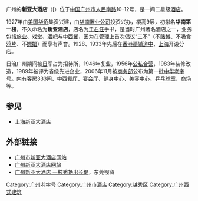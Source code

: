 广州的'''新亚大酒店'''（[{{lang-en|New Asia Hotel}}）位于[[中国|中国]][[广州市|广州市]][[人民路_(广州)|人民南路]]10-12号，是一间二星级[[酒店|酒店]]。

1927年由[[美国|美国]][[华侨|华侨]]集资兴建，由[[华南置业公司|华南置业公司]]投资兴办，楼高9层，初拟名'''华南第一楼'''，不久命名为'''新亚酒店'''，店名为[[于右任|于右任]]手书，是当时广州著名酒店之一，业务包括[[旅业|旅业]]、戏堂、[[酒吧|酒吧]]与中[[西餐|西餐]]，因为在管理上首次倡议“三不”（不[[赌博|赌博]]、不吸食[[鸦片|鸦片]]、不[[嫖娼|嫖娼]]）而享有声誉。1928、1933年先后在[[香港|香港]][[德辅道中|德辅道中]]、[[上海新亚大酒店|上海]]开设分店。

日治广州期间被[[日本|日]]军占为招待所，1946年复业，1956年[[公私合营|公私合营]]，1983年装修改造，1989年被评为省级先进企业，2006年11月被[[中华人民共和国商务部|商务部]]公布为第一批[[中华老字号|中华老字号]]。内有[[客房|客房]]333间、中西[[餐厅|餐厅]]、宴会厅、[[健身|健身]]中心、[[美容|美容]]中心、[[乒乓球|乒乓球]]室、[[商场|商场]]等。

== 参见 ==

* [[上海新亚大酒店|上海新亚大酒店]]

== 外部链接 ==
*[https://web.archive.org/web/20090426021747/http://www.newasia-hotel.com.cn/ 广州市新亚大酒店网站]
*[https://web.archive.org/web/20110126001559/http://gzxinyahotel.chinahotel.com.cn/index.php 广州新亚大酒店网站]
*[http://tour.dgnet.net/beau_sence_info.asp?id=846 广州新亚大酒店 一枝秀艳出长堤]{{dead link|date=2018年2月 |bot=InternetArchiveBot |fix-attempted=yes }}，东莞视窗

[[Category:广州老字号|Category:广州老字号]]
[[Category:广州市酒店|Category:广州市酒店]]
[[Category:越秀区|Category:越秀区]]
[[Category:广州西式建筑|Category:广州西式建筑]]
